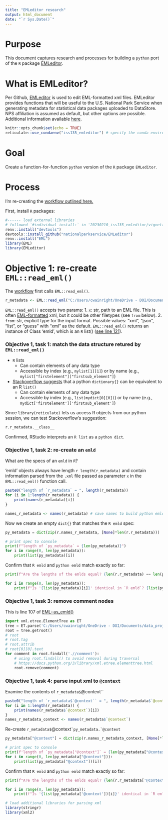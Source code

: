 ```yaml
---
title: "EMLeditor research"
output: html_document
date: "`r Sys.Date()`"
---
```


# Purpose  

This document captures research and processes for building a `python` port of the `R` package [EMLeditor](https://github.com/nationalparkservice/EMLeditor).  

# What is EMLeditor?

Per Github, [EMLeditor](https://github.com/nationalparkservice/EMLeditor) is used to edit EML-formatted xml files. EMLeditor provides functions that will be useful to the U.S. National Park Service when generating metadata for statistical data packages uploaded to DataStore. NPS affiliation is assumed as default, but other options are possible. Additional information available [here](nationalparkservice.github.io/EMLeditor/).

```r
knitr::opts_chunk$set(echo = TRUE)
reticulate::use_condaenv("iss135_emleditor") # specify the conda environment for this project (equivalent to using renv in R)
```

# Goal

Create a function-for-function `python` version of the `R` package `EMLeditor`.

# Process

I'm re-creating the [workflow outlined here.](https://nationalparkservice.github.io/EMLeditor/)


First, install `R` packages:

```r
#------ load external libraries
# followed `#individual install:` in '20230210_iss135_emleditor/vignettes/EMLeditor.Rmd'
renv::install("devtools")
devtools::install_github("nationalparkservice/EMLeditor")
renv::install("EML")
library(EML)
library(EMLeditor)
```

# Objective 1: re-create `EML::read_eml()`

The [workflow](https://nationalparkservice.github.io/EMLeditor/) first calls `EML::read_eml()`.
```r
r_metadata <- EML::read_eml("C:/Users/cwainright/OneDrive - DOI/Documents/data_projects/2023/20230210_iss135_emleditor/sandbox/2022_NCRN_forest_vegetation_metadata.xml", from = "xml")
```
`EML::read_eml()` accepts two params:
1. `x`: str, path to an EML file. This is often [EML-formatted](https://github.com/ropensci/EML) xml, but it could be other filetypes (see `from` below).
2. `from`: str, explicit type for the input format. Possible values: "xml", "json", "list", or "guess" with "xml" as the default.
`EML::read_eml()` returns an instance of Class 'emld', which is an `R` list() ([see line 121](https://github.com/ropensci/emld/blob/master/R/as_emld.R)).

### Objective 1, task 1: match the data structure retured by `EML::read_eml()`
* `R` lists
  * Can contain elements of any data type
  * Accessible by index (e.g., `mylist[1][1]`) or by name (e.g., `mylist["firstelement"]["firstsub_element"]`)

* [Stackoverflow suggests](https://stackoverflow.com/questions/50731319/python-equivalent-of-r-list) that a python `dictionary{}` can be equivalent to an R `list()`
  * Can contain elements of any data type
  * Accessible by index (e.g., `list(mydict[0][0])`) or by name (e.g., `mydict['firstelement']['firstsub_element']`)

Since `library(reticulate)` lets us access R objects from our python session, we can test Stackoverflow's suggestion:

```python
r.r_metadata.__class__
```
Confirmed, RStudio interprets an `R list` as a `python dict`.

### Objective 1, task 2: re-create an `emld`

What are the specs of an `emld` in `R`?  

'emld' objects always have length `r length(r_metadata)` and contain information parsed from the `.xml` file passed as parameter `x` in the `EML::read_eml()` function call.

```r
paste0("length of `r_metadata` = ", length(r_metadata))
for (i in 1:length(r_metadata)) {
    print(names(r_metadata)[i])
}

names_r_metadata <- names(r_metadata) # save names to build python emld
```

Now we create an empty `dict{}` that matches the `R emld` spec:
```python
py_metadata = dict(zip(r.names_r_metadata, [None]*len(r.r_metadata)))

# print spec to console
print(f"length of `py_metadata` = {len(py_metadata)}")
for i in range(0, len(py_metadata)):
    print(list(py_metadata)[i])
```
Confirm that `R emld` and `python emld` match exactly so far:

```python
print(f"Are the lengths of the emlds equal? {len(r.r_metadata) == len(py_metadata)}")

for i in range(0, len(py_metadata)):
    print(f"Is '{list(py_metadata)[i]}' identical in `R emld`? {list(py_metadata)[i] == r.names_r_metadata[i]}")
```

### Objective 1, task 3: remove comment nodes
This is line 107 of [EML::as_emld()](https://github.com/ropensci/emld/blob/master/R/as_emld.R)

```python
import xml.etree.ElementTree as ET
tree = ET.parse('C:/Users/cwainright/OneDrive - DOI/Documents/data_projects/2023/20230210_iss135_emleditor/sandbox/2022_NCRN_forest_vegetation_metadata.xml')
root = tree.getroot()
# root
# root.tag
# root.attrib
# root[0][0].text
for comment in root.findall('.//comment'):
    # using root.findall() to avoid removal during traversal
    # https://docs.python.org/3/library/xml.etree.elementtree.html
    root.remove(comment)
```

### Objective 1, task 4: parse input xml to `@context`

Examine the contents of `r_metadata$`@context``

```r
paste0("length of `r_metadata$`@context`` = ", length(r_metadata$`@context`))
for (i in 1:length(r_metadata)) {
    print(names(r_metadata$`@context`)[i])
}
names_r_metadata_context <- names(r_metadata$`@context`)
```
Re-create `r_metadata$`@context`` `py_metadata.`@context``

```python
py_metadata["@context"] = dict(zip(r.names_r_metadata_context, [None]*len(r.names_r_metadata_context)))

# print spec to console
print(f'length of `py_metadata["@context"]` = {len(py_metadata["@context"])}')
for i in range(0, len(py_metadata["@context"])):
    print(list(py_metadata["@context"])[i])
```

Confirm that `R emld` and `python emld` match exactly so far:

```python
print(f"Are the lengths of the emlds equal? {len(r.r_metadata['@context']) == len(py_metadata['@context'])}")

for i in range(0, len(py_metadata)):
    print(f"Is '{list(py_metadata['@context'])[i]}' identical in `R emld`? {list(py_metadata['@context'])[i] == r.names_r_metadata_context[i]}")
```




```r
# load additional libraries for parsing xml
library(stringr)
library(xml2)
```

